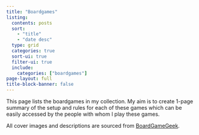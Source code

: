 ```yaml
---
title: "Boardgames"
listing:
  contents: posts
  sort:
    - "title"
    - "date desc"
  type: grid
  categories: true
  sort-ui: true
  filter-ui: true
  include:
    categories: ["boardgames"]
page-layout: full
title-block-banner: false
---
```


This page lists the boardgames in my collection.
My aim is to create 1-page summary of the setup and rules for each of these
games which can be easily accessed by the people with whom I play these games.

All cover images and descriptions are sourced from 
[BoardGameGeek](https://boardgamegeek.com/).

